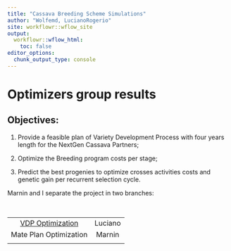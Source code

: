 ```yaml
---
title: "Cassava Breeding Scheme Simulations"
author: "Wolfemd, LucianoRogerio"
site: workflowr::wflow_site
output:
  workflowr::wflow_html:
    toc: false
editor_options:
  chunk_output_type: console
---
```


# Optimizers group results

## Objectives:

1. Provide a feasible plan of Variety Development Process with four years
length for the NextGen Cassava Partners;

2. Optimize the Breeding program costs per stage;

3. Predict the best progenies to optimize crosses activities costs and genetic gain per recurrent selection cycle.

Marnin and I separate the project in two branches:

<br />

|                                           |         |
| :---------------------------------------: | :-----: |
| [VDP Optimization](VD_Optimization.html)  | Luciano |
| Mate Plan Optimization                    | Marnin  |
|                                           |         |

<br />
